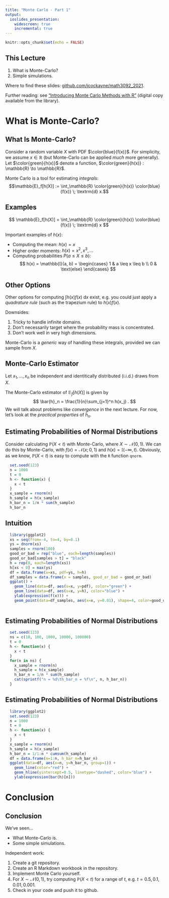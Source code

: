 ```yaml
---
title: "Monte Carlo - Part 1"
output: 
  ioslides_presentation:
    widescreen: true
    incremental: true
---
```


```r
knitr::opts_chunk$set(echo = FALSE)
```
## This Lecture {.build}
1. What is Monte-Carlo?
2. Simple simulations.

Where to find these slides: [github.com/jcockayne/math3092_2021](https://github.com/jcockayne/math3092_2021).

Further reading: see ["Introducing Monte Carlo Methods with R"](https://www.springer.com/gp/book/9781441915757) 
(digital copy available from the library).

# What is Monte-Carlo?

## What Is Monte-Carlo? {.build}

Consider a random variable $X$ with PDF $\color{blue}{f(x)}$.
For simplicity, we assume $x \in \mathbb{R}$ (but Monte-Carlo can be applied
*much* more generally).
Let $\color{green}{h(x)}$ denote a function, $\color{green}{h(x)} : \mathbb{R} \to \mathbb{R}$.


Monte Carlo is a tool for estimating *integrals*:
$$\mathbb{E}_f[h(X)] := \int_\mathbb{R} \color{green}{h(x)} \color{blue}{f(x)} \; \textrm{d} x.$$


## Examples {.build}

$$
\mathbb{E}_f[h(X)] = \int_\mathbb{R} \color{green}{h(x)} \color{blue}{f(x)} \; \textrm{d} x
$$

Important examples of $h(x)$:

* Computing the mean: $h(x) = x$
* Higher order moments: $h(x) = x^2, x^3, \dots$
* Computing probabilities $P(a \leq X \leq b)$:
$$
h(x) = \mathbb{I}(a, b) = \begin{cases}
  1 & a \leq x \leq b \\
  0 & \text{else}
\end{cases}
$$


## Other Options {.build}

Other options for computing $\int h(x) f(x) \; \textrm{d}x$ exist, e.g.
you could just apply a *quadrature rule* (such as the trapezium rule) 
to $h(x) f(x)$.

Downsides:

1. Tricky to handle infinite domains.
2. Don't necessarily target where the probability mass is concentrated.
3. Don't work well in very high dimensions.

Monte-Carlo is a *generic* way of handling these integrals, provided we can
sample from $X$.

## Monte-Carlo Estimator {.build}

Let $x_1, \dots, x_n$ be independent and identitically distributed (i.i.d.) draws
from $X$.

The Monte-Carlo estimator of $\mathbb{E}_f[h(X)]$ is given by
$$
  \bar{h}_n = \frac{1}{n}\sum_{j=1}^n h(x_j) .
$$
We will talk about problems like *convergence* in the next lecture.
For now, let's look at the *practical properties* of $\bar{h}_n$.

## Estimating Probabilities of Normal Distributions

Consider calculating $\mathbb{P}(X < t)$ with Monte-Carlo, where $X \sim \mathcal{N}(0,1)$.
We can do this by Monte-Carlo, with $f(x) = \mathcal{N}(x; 0, 1)$ and $h(x) = \mathbb{I}(-\infty, t)$.
Obviously, as we know, $\mathbb{P}(X < t)$ is easy to compute with the `R` function `qnorm`.

```r
  set.seed(123)
  n = 1000
  t = 0
  h <- function(x) {
    x < t
  }
  x_sample = rnorm(n)
  h_sample = h(x_sample)
  h_bar_n = 1/n * sum(h_sample)
  h_bar_n
```

## Intuition

```r
  library(ggplot2)
  xs = seq(from=-4, to=4, by=0.1)
  ys = dnorm(xs)
  samples = rnorm(100)
  good_or_bad = rep("blue", each=length(samples))
  good_or_bad[samples > t] = "black"
  h = rep(0, each=length(xs))
  h[xs < 0] = max(ys)
  df = data.frame(x=xs, pdf=ys, h=h)
  df_samples = data.frame(x = samples, good_or_bad = good_or_bad)
  ggplot() +
    geom_line(data=df, aes(x=x, y=pdf), color="green") +
    geom_line(data=df, aes(x=x, y=h), color="blue") +
    ylab(expression(f(x))) +
    geom_point(data=df_samples, aes(x=x, y=0.01), shape=4, color=good_or_bad)
  
```


## Estimating Probabilities of Normal Distributions

```r
  set.seed(123)
  ns = c(10, 100, 1000, 10000, 100000)
  t = 0
  h <- function(x) {
    x < t
  }
  for(n in ns) {
    x_sample = rnorm(n)
    h_sample = h(x_sample)
    h_bar_n = 1/n * sum(h_sample)
    cat(sprintf("n = %d\th_bar_n = %f\n", n, h_bar_n))
  }
```


## Estimating Probabilities of Normal Distributions

```r
  library(ggplot2)
  set.seed(123)
  n = 1000
  t = 0
  h <- function(x) {
    x < t
  }
  x_sample = rnorm(n)
  h_sample = h(x_sample)
  h_bar_n = 1/1:n * cumsum(h_sample)
  df = data.frame(n=1:n, h_bar_n=h_bar_n)
  ggplot(data=df, aes(x=n, y=h_bar_n, group=1)) +
    geom_line(color="red") +
    geom_hline(yintercept=0.5, linetype="dashed", color="blue") +
    ylab(expression(bar(h)[n]))
```

# Conclusion

## Conclusion {.build}

We've seen...

* What Monte-Carlo is.
* Some simple simulations.

Independent work:

1. Create a git repository.
2. Create an R Markdown workbook in the repository.
3. Implement Monte Carlo yourself.
  1. For $X \sim \mathcal{N}(0,1)$, try computing $\mathbb{P}(X < t)$ for a range of
  $t$, e.g. $t=0.5, 0.1, 0.01, 0.001$.
4. Check in your code and push it to github.

